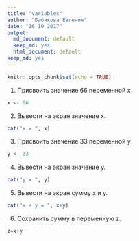 ```yaml
---
title: "variables"
author: "Бабикова Евгения"
date: "16 10 2017"
output:
  md_document: default
  keep_md: yes
  html_document: default
keep_md: yes
---
```


```r
knitr::opts_chunk$set(echo = TRUE)
```
1. Присвоить значение 66 переменной x.
```r
x <- 66
```
2. Вывести на экран значение x.
```r
cat("x = ", x)
```
3. Присвоить значение 33 переменной y.
```r
y <- 33
```
4. Вывести на экран значение y.
```r
cat("y = ", y)
```
5. Вывести на экран сумму x и y.
```r
cat("x + y = ", x+y)
```
6. Сохранить сумму в переменную z.
```r
z=x+y
```